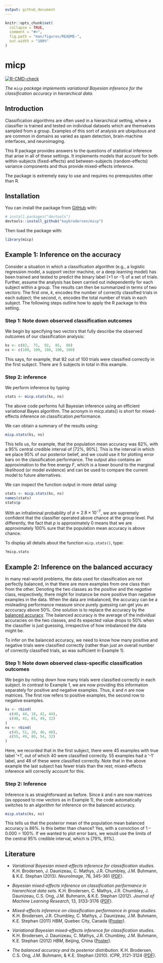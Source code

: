 ```yaml
---
output: github_document
---
```


<!-- README.md is generated from README.Rmd. Please edit that file -->

```r
knitr::opts_chunk$set(
  collapse = TRUE,
  comment = "#>",
  fig.path = "man/figures/README-",
  out.width = "100%"
)
```

# micp

<!-- badges: start -->
  [![R-CMD-check](https://github.com/kaybrodersen/micp/workflows/R-CMD-check/badge.svg)](https://github.com/kaybrodersen/micp/actions)
<!-- badges: end -->

*The `micp` package implements variational Bayesian inference for the classification accuracy in hierarchical data.*

## Introduction

Classification algorithms are often used in a hierarchical setting, where a classifier is trained and tested on individual datasets which are themselves sampled from a group. Examples of this sort of analysis are ubiquitous and are common in domains as varied as spam detection, brain-machine interfaces, and neuroimaging.

This R package provides answers to the questions of statistical inference that arise in all of these settings. It implements models that account for both within-subjects (fixed-effects) and between-subjects (random-effects) variance components and thus provide mixed-effects inference.

The package is extremely easy to use and requires no prerequisites other than R.

## Installation

You can install the package from [GitHub](https://github.com/) with:

```r
# install.packages("devtools")
devtools::install_github("kaybrodersen/micp")
```

Then load the package with:

```r
library(micp)
```

## Example 1: Inference on the accuracy

Consider a situation in which a classification algorithm (e.g., a logistic regression model, a support vector machine, or a deep learning model) has been trained and tested to predict the binary label (+1 or -1) of a set of trials. Further, assume the analysis has been carried out independently for each subject within a group. The results can then be summarized in terms of two vectors: The first one, _k_, encodes the number of correctly classified trials in each subject; the second, _n_, encodes the total number of trials in each subject. The following steps outline how to apply the R package to this setting.

### Step 1: Note down observed classification outcomes

We begin by specifying two vectors that fully describe the observed outcomes of our classification analysis:

```r
ks <- c(82,  75,  92,  85,  88)
ns <- c(100, 100, 100, 100, 100)
```

This says, for example, that 82 out of 100 trials were classified correctly in the first subject. There are 5 subjects in total in this example.

### Step 2: inference

We perform inference by typing:

```r
stats <- micp.stats(ks, ns)
```

The above code performs full Bayesian inference using an efficient variational Bayes algorithm. The acronym in micp.stats() is short for *m*ixed-effects *i*nference on *c*lassification *p*erformance.

We can obtain a summary of the results using:

```r
micp.stats(ks, ns)
```

This tells us, for example, that the population mean accuracy was 82%, with a 95% central credible interval of [72%, 90%]. This is the interval in which we place 95% of our posterior belief, and we could use it for plotting error bars on the classification performance. The output also contains an approximation to the free energy $F$, which is a lower bound to the marginal likelihood (or model evidence) and can be used to compare the current model to future alternatives.

We can inspect the function output in more detail using:

```r
stats <- micp.stats(ks, ns)
names(stats)
stats$p
```

With an infraliminal probability of $p ≈ 2.8×10^{-7}$, we are supremely confident that the classifier operated above chance at the group level. Put differently, the fact that $p$ is approximately 0 means that we are approximately 100% sure that the population mean accuracy is above chance.

To display all details about the function `micp.stats()`, type:

```r
?micp.stats
```

## Example 2: Inference on the balanced accuracy

In many real-world problems, the data used for classification are not perfectly balanced, in that there are more examples from one class than from the other. Denoting the two classes as the *positive* and the *negative* class, respectively, there might for instance be more positive than negative examples in the data. When the data are imbalanced, the accuracy can be a misleading performance measure since purely guessing can get you an acccuracy above 50%. One solution is to replace the accuracy by the [balanced accuracy](https://en.wikipedia.org/wiki/Precision_and_recall#Imbalanced_data). The balanced accuracy is the average of the individual accuracies on the two classes, and its expected value drops to 50% when the classifier is just guessing, irrespective of how imbalanced the data might be.

To infer on the balanced accuracy, we need to know how many positive and negative trials were classified correctly (rather than just an overall number of correctly classified trials, as was sufficient in Example 1).

### Step 1: Note down observed class-specific classification outcomes

We begin by noting down how many trials were classified correctly in each subject. In contrast to Example 1, we are now providing this information separately for positive and negative examples. Thus, $k$ and $n$ are now matrices. The first row refers to positive examples, the second row to negative examples.

```r
ks <- rbind(
  c(40, 44, 18, 42, 44),
  c(48, 41, 65, 49, 32)
)
ns <- rbind(
  c(45, 51, 20, 46, 48),
  c(55, 49, 80, 54, 32)
)
```

Here, we recorded that in the first subject, there were 45 examples with true label '+1', out of which 40 were classified correctly. 55 examples had a '-1' label, and 48 of these were classified correctly. Note that in the above example the last subject has fewer trials than the rest; mixed-effects inference will correctly account for this.

### Step 2: Inference

Inference is as straightforward as before. Since $k$ and $n$ are now matrices (as opposed to row vectors as in Example 1), the code automatically switches to an algorithm for inference on the balanced accuracy.

```r
micp.stats(ks, ns)
```

This tells us that the posterior mean of the population mean balanced accuracy is 86%. Is this better than chance? Yes, with a conviction of 1 – 0.000 = 100%. If we wanted to plot error bars, we would use the limits of the central 95% credible interval, which is [79%, 91%].

## Literature

* *Variational Bayesian mixed-effects inference for classification studies.* K.H. Brodersen, J. Daunizeau, C. Mathys, J.R. Chumbley, J.M. Buhmann, & K.E. Stephan (2013). _NeuroImage_, 76, 345-361 ([PDF](https://kaybrodersen.github.io/publications/Brodersen_2013_NeuroImage.pdf)).

* *Bayesian mixed-effects inference on classification performance in hierarchical data sets.* K.H. Brodersen, C. Mathys, J.R. Chumbley, J. Daunizeau, C.S. Ong, J.M. Buhmann, & K.E. Stephan (2012). _Journal of Machine Learning Research_, 13, 3133-3176 ([PDF](https://kaybrodersen.github.io/publications/Brodersen_2012_JMLR.pdf)).

* *Mixed-effects inference on classification performance in group studies.*
K.H. Brodersen, J.R. Chumbley, C. Mathys, J. Daunizeau, J.M. Buhmann, K.E. Stephan (2011)
_HBM_, Quebec City, Canada ([Poster](https://kaybrodersen.github.io/publications/Brodersen_2011d_HBM.pdf)).

* *Variational Bayesian mixed-effects inference for classification studies.*
K.H. Brodersen, J. Daunizeau, C. Mathys, J.R. Chumbley, J.M. Buhmann, K.E. Stephan (2012)
_HBM_, Beijing, China ([Poster](https://kaybrodersen.github.io/publications/Brodersen_2012b_HBM.pdf)).

* *The balanced accuracy and its posterior distribution.* K.H. Brodersen, C.S. Ong, J.M. Buhmann, & K.E. Stephan (2010). _ICPR_, 3121-3124 ([PDF](https://kaybrodersen.github.io/publications/Brodersen_2010b_ICPR.pdf)).
